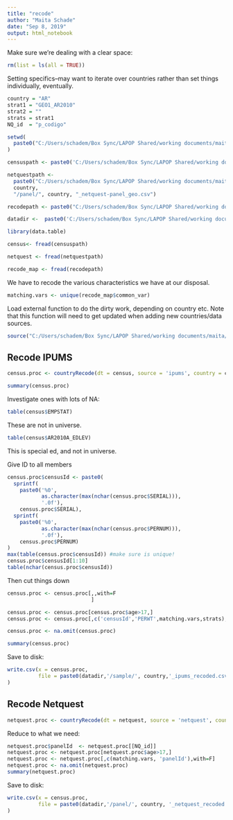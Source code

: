 ```yaml
---
title: "recode"
author: "Maita Schade"
date: "Sep 8, 2019"
output: html_notebook
---
```


Make sure we're dealing with a clear space:
```r
rm(list = ls(all = TRUE))
```

Setting specifics--may want to iterate over countries rather than set things individually, eventually.
```r
country = "AR"
strat1 = "GEO1_AR2010"
strat2 = ""
strats = strat1
NQ_id  = "p_codigo"

setwd(
  paste0("C:/Users/schadem/Box Sync/LAPOP Shared/working documents/maita/Coordination/IDB Online/Matching process/Data/",country)
)

censuspath <- paste0('C:/Users/schadem/Box Sync/LAPOP Shared/working documents/maita/Coordination/IDB Online/Matching process/Data/',country,'/sample/',country,'_ipums-census_geo.csv')

netquestpath <- 
  paste0("C:/Users/schadem/Box Sync/LAPOP Shared/working documents/maita/Coordination/IDB Online/Matching process/Data/",
  country,
  "/panel/", country, "_netquest-panel_geo.csv")

recodepath <- paste0("C:/Users/schadem/Box Sync/LAPOP Shared/working documents/maita/Analysis/Sample match abstraction/matching_COUNTRY/recode_Netquest_IPUMS_",country, ".csv")

datadir <-  paste0('C:/Users/schadem/Box Sync/LAPOP Shared/working documents/maita/Coordination/IDB Online/Matching process/Data/',country,'/')
```


```r
library(data.table)
```


```r
census<- fread(censuspath)
```


```r
netquest <- fread(netquestpath)
```
```r
recode_map <- fread(recodepath)
```


We have to recode the various characteristics we have at our disposal.
```r
matching.vars <- unique(recode_map$common_var)
```

Load external function to do the dirty work, depending on country etc.
Note that this function will need to get updated when adding new countries/data sources.
```r
source("C:/Users/schadem/Box Sync/LAPOP Shared/working documents/maita/Analysis/Sample match abstraction/matching_COUNTRY/recode_country.R")
```




## Recode IPUMS
```r
census.proc <- countryRecode(dt = census, source = 'ipums', country = country)
```

```r
summary(census.proc)
```


Investigate ones with lots of NA:
```r
table(census$EMPSTAT)
```
These are not in universe.
```r
table(census$AR2010A_EDLEV)
```
This is special ed, and not in universe.


Give ID to all members
```r
census.proc$censusId <- paste0(
  sprintf(
    paste0('%0',
           as.character(max(nchar(census.proc$SERIAL))),
           '.0f'),
    census.proc$SERIAL),
  sprintf(
    paste0('%0',
           as.character(max(nchar(census.proc$PERNUM))),
           '.0f'),
    census.proc$PERNUM)
)
max(table(census.proc$censusId)) #make sure is unique!
census.proc$censusId[1:10]
table(nchar(census.proc$censusId))
```

Then cut things down
```r
census.proc <- census.proc[,,with=F
                           ]

census.proc <- census.proc[census.proc$age>17,]
census.proc <- census.proc[,c('censusId','PERWT',matching.vars,strats),with=F]

census.proc <- na.omit(census.proc)

summary(census.proc)
```

Save to disk:
```r
write.csv(x = census.proc, 
          file = paste0(datadir,'/sample/', country,'_ipums_recoded.csv')
)
```



## Recode Netquest
```r
netquest.proc <- countryRecode(dt = netquest, source = 'netquest', country = country)
```
Reduce to what we need:
```r
netquest.proc$panelId  <- netquest.proc[[NQ_id]]
netquest.proc <- netquest.proc[netquest.proc$age>17,]
netquest.proc <- netquest.proc[,c(matching.vars, 'panelId'),with=F]
netquest.proc <- na.omit(netquest.proc)        
summary(netquest.proc)
```

Save to disk:
```r
write.csv(x = census.proc, 
          file = paste0(datadir,'/panel/', country, '_netquest_recoded.csv')
)
```

